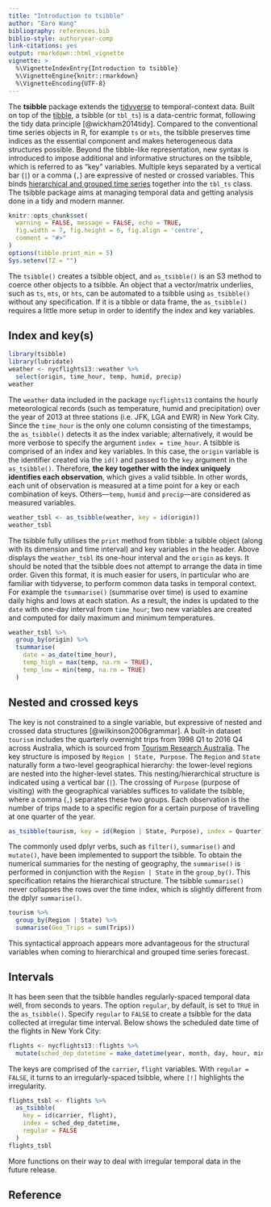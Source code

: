 ```yaml
---
title: "Introduction to tsibble"
author: "Earo Wang"
bibliography: references.bib
biblio-style: authoryear-comp
link-citations: yes
output: rmarkdown::html_vignette
vignette: >
  %\VignetteIndexEntry{Introduction to tsibble}
  %\VignetteEngine{knitr::rmarkdown}
  %\VignetteEncoding{UTF-8}
---
```


The **tsibble** package extends the [tidyverse](https://www.tidyverse.org) to temporal-context data. Built on top of the [tibble](http://tibble.tidyverse.org), a tsibble (or `tbl_ts`) is a data-centric format, following the tidy data principle [@wickham2014tidy]. Compared to the conventional time series objects in R, for example `ts` or `mts`, the tsibble preserves time indices as the essential component and makes heterogeneous data structures possible. Beyond the tibble-like representation, new syntax is introduced to impose additional and informative structures on the tsibble, which is referred to as "key" variables. Multiple keys separated by a vertical bar (`|`) or a comma (`,`) are expressive of nested or crossed variables. This binds [hierarchical and grouped time series](http://pkg.earo.me/hts/) together into the `tbl_ts` class. The tsibble package aims at managing temporal data and getting analysis done in a tidy and modern manner.

```r
knitr::opts_chunk$set(
  warning = FALSE, message = FALSE, echo = TRUE,
  fig.width = 7, fig.height = 6, fig.align = 'centre',
  comment = "#>"
)
options(tibble.print_min = 5)
Sys.setenv(TZ = "")
```

The `tsibble()` creates a tsibble object, and `as_tsibble()` is an S3 method to coerce other objects to a tsibble. An object that a vector/matrix underlies, such as `ts`, `mts`, or `hts`, can be automated to a tsibble using `as_tsibble()` without any specification. If it is a tibble or data frame, the `as_tsibble()` requires a little more setup in order to identify the index and key variables.

## Index and key(s)

```r
library(tsibble)
library(lubridate)
weather <- nycflights13::weather %>% 
  select(origin, time_hour, temp, humid, precip)
weather
```

The `weather` data included in the package `nycflights13` contains the hourly meteorological records (such as temperature, humid and precipitation) over the year of 2013 at three stations (i.e. JFK, LGA and EWR) in New York City. Since the `time_hour` is the only one column consisting of the timestamps, the `as_tsibble()` detects it as the index variable; alternatively, it would be more verbose to specify the argument `index = time_hour`. A tsibble is comprised of an index and key variables. In this case, the `origin` variable is the identifier created via the `id()` and passed to the `key` argument in the `as_tsibble()`. Therefore, **the key together with the index uniquely identifies each observation**, which gives a valid tsibble. In other words, each unit of observation is measured at a time point for a key or each combination of keys. Others---`temp`, `humid` and `precip`---are considered as measured variables.

```r
weather_tsbl <- as_tsibble(weather, key = id(origin))
weather_tsbl
```

The tsibble fully utilises the `print` method from tibble: a tsibble object (along with its dimension and time interval) and key variables in the header. Above displays the `weather_tsbl` its one-hour interval and the `origin` as keys. It should be noted that the tsibble does not attempt to arrange the data in time order. Given this format, it is much easier for users, in particular who are familiar with tidyverse, to perform common data tasks in temporal context. For example the `tsummarise()` (summarise over time) is used to examine daily highs and lows at each station. As a result, the index is updated to the `date` with one-day interval from `time_hour`; two new variables are created and computed for daily maximum and minimum temperatures.

```r
weather_tsbl %>%
  group_by(origin) %>%
  tsummarise(
    date = as_date(time_hour),
    temp_high = max(temp, na.rm = TRUE),
    temp_low = min(temp, na.rm = TRUE)
  )
```

## Nested and crossed keys

The key is not constrained to a single variable, but expressive of nested and crossed data structures [@wilkinson2006grammar]. A built-in dataset `tourism` includes the quarterly overnight trips from 1998 Q1 to 2016 Q4 across Australia, which is sourced from [Tourism Research Australia](https://www.tra.gov.au). The key structure is imposed by `Region | State, Purpose`. The `Region` and `State` naturally form a two-level geographical hierarchy: the lower-level regions are nested into the higher-level states. This nesting/hierarchical structure is indicated using a vertical bar (`|`). The crossing of `Purpose` (purpose of visiting) with the geographical variables suffices to validate the tsibble, where a comma (`,`) separates these two groups. Each observation is the number of trips made to a specific region for a certain purpose of travelling at one quarter of the year.

```r
as_tsibble(tourism, key = id(Region | State, Purpose), index = Quarter)
```

The commonly used dplyr verbs, such as `filter()`, `summarise()` and `mutate()`, have been implemented to support the tsibble. To obtain the numerical summaries for the nesting of geography, the `summarise()` is performed in conjunction with the `Region | State` in the `group_by()`. This specification retains the hierarchical structure. The tsibble `summarise()` never collapses the rows over the time index, which is slightly different from the dplyr `summarise()`.

```r
tourism %>%
  group_by(Region | State) %>%
  summarise(Geo_Trips = sum(Trips))
```

This syntactical approach appears more advantageous for the structural variables when coming to hierarchical and grouped time series forecast.

## Intervals

It has been seen that the tsibble handles regularly-spaced temporal data well, from seconds to years. The option `regular`, by default, is set to `TRUE` in the `as_tsibble()`. Specify `regular` to `FALSE` to create a tsibble for the data collected at irregular time interval. Below shows the scheduled date time of the flights in New York City:

```r
flights <- nycflights13::flights %>%
  mutate(sched_dep_datetime = make_datetime(year, month, day, hour, minute, 0))
```

The keys are comprised of the `carrier`, `flight` variables. With `regular = FALSE`, it turns to an irregularly-spaced tsibble, where `[!]` highlights the irregularity.

```r
flights_tsbl <- flights %>%
  as_tsibble(
    key = id(carrier, flight), 
    index = sched_dep_datetime, 
    regular = FALSE
  )
flights_tsbl
```

More functions on their way to deal with irregular temporal data in the future release.

## Reference
